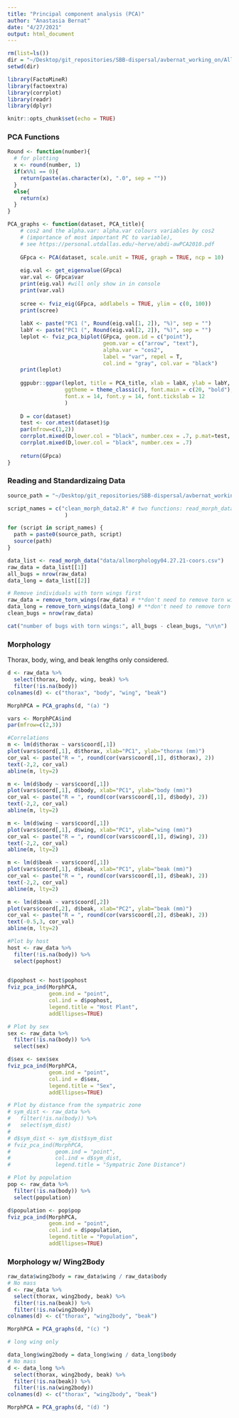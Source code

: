 ```yaml
---
title: "Principal component analysis (PCA)"
author: "Anastasia Bernat"
date: "4/27/2021"
output: html_document
---
```


```r
rm(list=ls())
dir = "~/Desktop/git_repositories/SBB-dispersal/avbernat_working_on/All_Morphology/stats/"
setwd(dir)

library(FactoMineR)
library(factoextra)
library(corrplot)
library(readr)
library(dplyr)

knitr::opts_chunk$set(echo = TRUE)
```

### PCA Functions 

```r
Round <- function(number){
  # for plotting
  x <- round(number, 1)
  if(x%%1 == 0){
    return(paste(as.character(x), ".0", sep = ""))
  }
  else{
    return(x)
  }
}
```

```r
PCA_graphs <- function(dataset, PCA_title){
    # cos2 and the alpha.var: alpha.var colours variables by cos2 
    # (importance of most important PC to variable), 
    # see https://personal.utdallas.edu/~herve/abdi-awPCA2010.pdf
  
    GFpca <- PCA(dataset, scale.unit = TRUE, graph = TRUE, ncp = 10)
    
    eig.val <- get_eigenvalue(GFpca)
    var.val <- GFpca$var
    print(eig.val) #will only show in in console
    print(var.val)
    
    scree <- fviz_eig(GFpca, addlabels = TRUE, ylim = c(0, 100))
    print(scree)
    
    labX <- paste("PC1 (", Round(eig.val[1, 2]), "%)", sep = "")
    labY <- paste("PC1 (", Round(eig.val[2, 2]), "%)", sep = "")
    leplot <- fviz_pca_biplot(GFpca, geom.id = c("point"), 
                              geom.var = c("arrow", "text"), 
                              alpha.var = "cos2",
                              label = "var", repel = T, 
                              col.ind = "gray", col.var = "black")
    print(leplot)
    
    ggpubr::ggpar(leplot, title = PCA_title, xlab = labX, ylab = labY, 
                  ggtheme = theme_classic(), font.main = c(20, "bold"), 
                  font.x = 14, font.y = 14, font.tickslab = 12
                  )
    
    D = cor(dataset)
    test <- cor.mtest(dataset)$p
    par(mfrow=c(1,2))
    corrplot.mixed(D,lower.col = "black", number.cex = .7, p.mat=test, sig.level=0.05)
    corrplot.mixed(D,lower.col = "black", number.cex = .7)
    
    return(GFpca)
}
```

### Reading and Standardizaing Data

```r
source_path = "~/Desktop/git_repositories/SBB-dispersal/avbernat_working_on/Rsrc/"

script_names = c("clean_morph_data2.R" # two functions: read_morph_data and remove_torn_wings
                  )

for (script in script_names) { 
  path = paste0(source_path, script)
  source(path) 
}
```

```r
data_list <- read_morph_data("data/allmorphology04.27.21-coors.csv")
raw_data = data_list[[1]]
all_bugs = nrow(raw_data)
data_long = data_list[[2]] 

# Remove individuals with torn wings first
raw_data = remove_torn_wings(raw_data) # **don't need to remove torn wings for wing morph analysis
data_long = remove_torn_wings(data_long) # **don't need to remove torn wings for wing morph analysis
clean_bugs = nrow(raw_data)

cat("number of bugs with torn wings:", all_bugs - clean_bugs, "\n\n")
```


### Morphology

Thorax, body, wing, and beak lengths only considered. 

```r
d <- raw_data %>%
  select(thorax, body, wing, beak) %>%
  filter(!is.na(body))
colnames(d) <- c("thorax", "body", "wing", "beak")

MorphPCA = PCA_graphs(d, "(a) ")
```

```r
vars <- MorphPCA$ind
par(mfrow=c(2,3))

#Correlations
m <- lm(d$thorax ~ vars$coord[,1])
plot(vars$coord[,1], d$thorax, xlab="PC1", ylab="thorax (mm)")
cor_val <- paste("R = ", round(cor(vars$coord[,1], d$thorax), 2))
text(-2,2, cor_val)
abline(m, lty=2)

m <- lm(d$body ~ vars$coord[,1])
plot(vars$coord[,1], d$body, xlab="PC1", ylab="body (mm)")
cor_val <- paste("R = ", round(cor(vars$coord[,1], d$body), 2))
text(-2,2, cor_val)
abline(m, lty=2)

m <- lm(d$wing ~ vars$coord[,1])
plot(vars$coord[,1], d$wing, xlab="PC1", ylab="wing (mm)")
cor_val <- paste("R = ", round(cor(vars$coord[,1], d$wing), 2))
text(-2,2, cor_val)
abline(m, lty=2)

m <- lm(d$beak ~ vars$coord[,1])
plot(vars$coord[,1], d$beak, xlab="PC1", ylab="beak (mm)")
cor_val <- paste("R = ", round(cor(vars$coord[,1], d$beak), 2))
text(-2,2, cor_val)
abline(m, lty=2)

m <- lm(d$beak ~ vars$coord[,2])
plot(vars$coord[,2], d$beak, xlab="PC2", ylab="beak (mm)")
cor_val <- paste("R = ", round(cor(vars$coord[,2], d$beak), 2))
text(-0.5,3, cor_val)
abline(m, lty=2)
```

```r
#Plot by host
host <- raw_data %>%
  filter(!is.na(body)) %>%
  select(pophost)
  

d$pophost <- host$pophost
fviz_pca_ind(MorphPCA,
             geom.ind = "point",
             col.ind = d$pophost,
             legend.title = "Host Plant",
             addEllipses=TRUE)

# Plot by sex
sex <- raw_data %>%
  filter(!is.na(body)) %>%
  select(sex) 

d$sex <- sex$sex
fviz_pca_ind(MorphPCA,
             geom.ind = "point",
             col.ind = d$sex,
             legend.title = "Sex",
             addEllipses=TRUE)

# Plot by distance from the sympatric zone
# sym_dist <- raw_data %>%
#   filter(!is.na(body)) %>%
#   select(sym_dist)
# 
# d$sym_dist <- sym_dist$sym_dist
# fviz_pca_ind(MorphPCA,
#              geom.ind = "point",
#              col.ind = d$sym_dist,
#              legend.title = "Sympatric Zone Distance")

# Plot by population
pop <- raw_data %>%
  filter(!is.na(body)) %>%
  select(population)

d$population <- pop$pop
fviz_pca_ind(MorphPCA,
             geom.ind = "point",
             col.ind = d$population,
             legend.title = "Population",
             addEllipses=TRUE)
```

### Morphology w/ Wing2Body

```r

raw_data$wing2body = raw_data$wing / raw_data$body 
# No mass
d <- raw_data %>%
  select(thorax, wing2body, beak) %>%
  filter(!is.na(beak)) %>%
  filter(!is.na(wing2body))
colnames(d) <- c("thorax", "wing2body", "beak")

MorphPCA = PCA_graphs(d, "(c) ")

# long wing only

data_long$wing2body = data_long$wing / data_long$body 
# No mass
d <- data_long %>%
  select(thorax, wing2body, beak) %>%
  filter(!is.na(beak)) %>%
  filter(!is.na(wing2body))
colnames(d) <- c("thorax", "wing2body", "beak")

MorphPCA = PCA_graphs(d, "(d) ")

```
